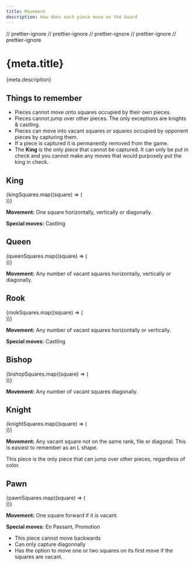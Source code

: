 ```yaml
---
title: Movement
description: How does each piece move on the board
---
```


// prettier-ignore
// prettier-ignore
// prettier-ignore
// prettier-ignore
// prettier-ignore

# {meta.title}

<p className="lead">{meta.description}</p>

## Things to remember

- Pieces cannot move onto squares occupied by their own pieces.
- Pieces cannot jump over other pieces. The only exceptions are <Link href="/docs/rules/movement#knight">knights</Link> & <Link href="/docs/rules/special-moves#castling">castling</Link>.
- Pieces can move into vacant squares or squares occupied by opponent pieces by capturing them.
- If a piece is captured it is permanently removed from the game.
- The **King** is the only piece that cannot be captured. It can only be put in check and you cannot make any moves that would purposely put the king in check.

<section className="max-w-sm mx-auto">

## King

<Chessboard fen="8/8/8/8/3K4/8/8/8 w - - 0 1">
  {kingSquares.map((square) => (
    <div key={square} slot={square}>
      <Marker />
    </div>
  ))}
</Chessboard>

**Movement:** One square horizontally, vertically or diagonally.

**Special moves:** <Link href="/docs/rules/special-moves#castling">Castling</Link>

</section>

<section className="max-w-sm mx-auto">

## Queen

<Chessboard fen="8/8/8/8/3Q4/8/8/8 w - - 0 1">
  {queenSquares.map((square) => (
    <div key={square} slot={square}>
      <Marker />
    </div>
  ))}
</Chessboard>

**Movement:** Any number of vacant squares horizontally, vertically or diagonally.

</section>

<section className="max-w-sm mx-auto">

## Rook

<Chessboard fen="8/8/8/8/3R4/8/8/8 w - - 0 1">
  {rookSquares.map((square) => (
    <div key={square} slot={square}>
      <Marker />
    </div>
  ))}
</Chessboard>

**Movement:** Any number of vacant squares horizontally or vertically.

**Special moves:** <Link href="/docs/rules/special-moves#castling">Castling</Link>

</section>

<section className="max-w-sm mx-auto">

## Bishop

<Chessboard fen="8/8/8/8/3B4/8/8/8 w - - 0 1">
  {bishopSquares.map((square) => (
    <div key={square} slot={square}>
      <Marker />
    </div>
  ))}
</Chessboard>

**Movement:** Any number of vacant squares diagonally.

</section>

<section className="max-w-sm mx-auto">

## Knight

<Chessboard fen="8/8/8/8/3N4/8/8/8 w - - 0 1">
  {knightSquares.map((square) => (
    <div key={square} slot={square}>
      <Marker />
    </div>
  ))}
</Chessboard>

**Movement:** Any vacant square not on the same rank, file or diagonal. This is easiest to remember as an L shape.

<Callout title="Note:">

This piece is the only piece that can jump over other pieces, regardless of color.

</Callout>

</section>

<section className="max-w-sm mx-auto">

## Pawn

<Chessboard fen="8/8/8/8/8/8/3PP3/8 w - - 0 1">
  {pawnSquares.map((square) => (
    <div key={square} slot={square}>
      <Marker />
    </div>
  ))}
</Chessboard>

**Movement:** One square forward if it is vacant.

**Special moves:** <Link href="/docs/rules/special-moves#en-passant">En Passant</Link>, <Link href="/docs/rules/special-moves#promotion">Promotion</Link>

<Callout title="Note:">

- This piece cannot move backwards
- Can only capture diagonnally
- Has the option to move one or two squares on its first move if the squares are vacant.

</Callout>

</section>
